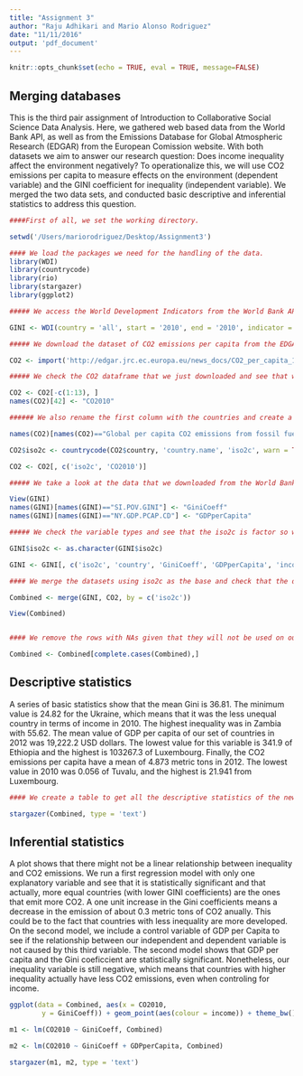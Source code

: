 ```yaml
---
title: "Assignment 3"
author: "Raju Adhikari and Mario Alonso Rodriguez"
date: "11/11/2016"
output: 'pdf_document'
---
```


```r
knitr::opts_chunk$set(echo = TRUE, eval = TRUE, message=FALSE)
```

## Merging databases

This is the third pair assignment of Introduction to Collaborative Social Science Data Analysis. Here, we 
gathered web based data from the World Bank API, as well as from the Emissions Database for Global Atmospheric Research (EDGAR) from the European Comission website. With both datasets we aim to answer our research question: Does income inequality affect the environment negatively? To operationalize this, we will use CO2 emissions per capita to measure effects on the environment (dependent variable) and the GINI coefficient for inequality (independent variable). We merged the two data sets, and conducted basic descriptive and inferential statistics to address this question. 

```r

####First of all, we set the working directory.

setwd('/Users/mariorodriguez/Desktop/Assignment3')

#### We load the packages we need for the handling of the data.
library(WDI)
library(countrycode)
library(rio)
library(stargazer)
library(ggplot2)

##### We access the World Development Indicators from the World Bank API direcly from R and download the GINI coefficient indicator, also GDP per capita in case we need it as a control variable. We use the data from 2010 since it is the last one with the GINI coefficient for the United States.

GINI <- WDI(country = 'all', start = '2010', end = '2010', indicator = c('SI.POV.GINI', 'NY.GDP.PCAP.CD'), extra = TRUE)

##### We download the dataset of CO2 emissions per capita from the EDGAR database, unfortunately it is an xls file so we need to use the rio package.

CO2 <- import('http://edgar.jrc.ec.europa.eu/news_docs/CO2_per_capita_1970-2014_dataset_of_CO2_report_2015.xls')

##### We check the CO2 dataframe that we just downloaded and see that we don't need the first 13 rows so we take them out. Also, we only need the last column with the information of the CO2 emissions of 2013. We label that column since it does not have a name from the import process.

CO2 <- CO2[-c(1:13), ]
names(CO2)[42] <- "CO2010"

###### We also rename the first column with the countries and create a new variable with the iso2c codes of the countries so it's easier to merge the data. Also we get rid from all the columns with information of the previous years. 

names(CO2)[names(CO2)=="Global per capita CO2 emissions from fossil fuel use and cement production 1970-2014"] <- "country"

CO2$iso2c <- countrycode(CO2$country, 'country.name', 'iso2c', warn = TRUE)

CO2 <- CO2[, c('iso2c', 'CO2010')]

##### We take a look at the data that we downloaded from the World Bank and change the name of the variables that we are going to use.

View(GINI)
names(GINI)[names(GINI)=="SI.POV.GINI"] <- "GiniCoeff"
names(GINI)[names(GINI)=="NY.GDP.PCAP.CD"] <- "GDPperCapita"

##### We check the variable types and see that the iso2c is factor so we change it to character.

GINI$iso2c <- as.character(GINI$iso2c)

GINI <- GINI[, c('iso2c', 'country', 'GiniCoeff', 'GDPperCapita', 'income')]

#### We merge the datasets using iso2c as the base and check that the database has all the variables.

Combined <- merge(GINI, CO2, by = c('iso2c'))

View(Combined)


#### We remove the rows with NAs given that they will not be used on our inferential analysis and are left with 70 observations.

Combined <- Combined[complete.cases(Combined),]

```

## Descriptive statistics

A series of basic statistics show that the mean Gini is 36.81. The minimum value is 24.82 for the Ukraine, which means that it was the less unequal country in terms of income in 2010. The highest inequality was in Zambia with 55.62. The mean value of GDP per capita of our set of countries in 2012 was 19,222.2 USD dollars. The lowest value for this variable is 341.9 of Ethiopia and the highest is 103267.3 of Luxembourg. Finally, the CO2 emissions per capita have a mean of 4.873 metric tons in 2012. The lowest value in 2010 was 0.056 of Tuvalu, and the highest is 21.941 from Luxembourg.

```r
#### We create a table to get all the descriptive statistics of the newly created dataset.

stargazer(Combined, type = 'text')


```

## Inferential statistics

A plot shows that there might not be a linear relationship between inequality and CO2 emissions. We run a first regression model with only one explanatory variable and see that it is statistically significant and that actually, more equal countries (with lower GINI coefficients) are the ones that emit more CO2. A one unit increase in the Gini coefficients means a decrease in the emission of about 0.3 metric tons of CO2 anually. This could be to the fact that countries with less inequality are more developed. On the second model, we include a control variable of GDP per Capita to see if the relationship between our independent and dependent variable is not caused by this third variable. The second model shows that GDP per capita and the Gini coeficcient are statistically significant. Nonetheless, our inequality variable is still negative, which means that countries with higher inequality actually have less CO2 emissions, even when controling for income. 

```r

ggplot(data = Combined, aes(x = CO2010,
        y = GiniCoeff)) + geom_point(aes(colour = income)) + theme_bw()

m1 <- lm(CO2010 ~ GiniCoeff, Combined)

m2 <- lm(CO2010 ~ GiniCoeff + GDPperCapita, Combined)

stargazer(m1, m2, type = 'text')
```


